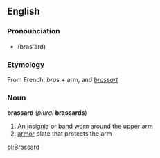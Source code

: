 == English ==
=== Pronounciation ===
*(bras'ärd)
=== Etymology ===
From French: ''bras'' + arm, and ''[[brassart]]''
=== Noun ===
'''brassard''' (''plural'' '''brassards''')
# An [[insignia]] or band worn around the upper arm
# [[armor]] plate that protects the arm

[[pl:Brassard]]